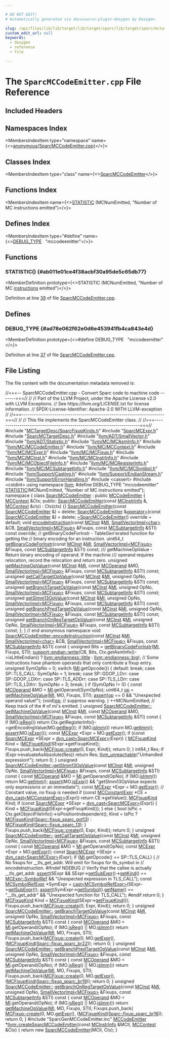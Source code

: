 ```yaml
---

# DO NOT EDIT!
# Automatically generated via docusaurus-plugin-doxygen by Doxygen.

slug: /api/files/lib/lib/target/lib/target/sparc/lib/target/sparc/mctargetdesc/sparcmccodeemitter-cpp
custom_edit_url: null
keywords:
  - doxygen
  - reference
  - file

---
```





# The `SparcMCCodeEmitter.cpp` File Reference

<DoxygenPage pluginConfig={pluginConfig}>



## Included Headers

<IncludesList>
<IncludesListItem
  filePath="MCTargetDesc/SparcFixupKinds.h"
  permalink="/docs/api/files/lib/lib/target/lib/target/sparc/lib/target/sparc/mctargetdesc/sparcfixupkinds-h"
  isLocal="true" />
<IncludesListItem
  filePath="SparcMCExpr.h"
  permalink="/docs/api/files/lib/lib/target/lib/target/sparc/lib/target/sparc/mctargetdesc/sparcmcexpr-h"
  isLocal="true" />
<IncludesListItem
  filePath="SparcMCTargetDesc.h"
  permalink="/docs/api/files/lib/lib/target/lib/target/sparc/lib/target/sparc/mctargetdesc/sparcmctargetdesc-h"
  isLocal="true" />
<IncludesListItem
  filePath="llvm/ADT/SmallVector.h"
  permalink="/docs/api/files/include/include/llvm/include/llvm/adt/smallvector-h"
  isLocal="true" />
<IncludesListItem
  filePath="llvm/ADT/Statistic.h"
  permalink="/docs/api/files/include/include/llvm/include/llvm/adt/statistic-h"
  isLocal="true" />
<IncludesListItem
  filePath="llvm/MC/MCAsmInfo.h"
  permalink="/docs/api/files/include/include/llvm/include/llvm/mc/mcasminfo-h"
  isLocal="true" />
<IncludesListItem
  filePath="llvm/MC/MCCodeEmitter.h"
  permalink="/docs/api/files/include/include/llvm/include/llvm/mc/mccodeemitter-h"
  isLocal="true" />
<IncludesListItem
  filePath="llvm/MC/MCContext.h"
  permalink="/docs/api/files/include/include/llvm/include/llvm/mc/mccontext-h"
  isLocal="true" />
<IncludesListItem
  filePath="llvm/MC/MCExpr.h"
  permalink="/docs/api/files/include/include/llvm/include/llvm/mc/mcexpr-h"
  isLocal="true" />
<IncludesListItem
  filePath="llvm/MC/MCFixup.h"
  permalink="/docs/api/files/include/include/llvm/include/llvm/mc/mcfixup-h"
  isLocal="true" />
<IncludesListItem
  filePath="llvm/MC/MCInst.h"
  permalink="/docs/api/files/include/include/llvm/include/llvm/mc/mcinst-h"
  isLocal="true" />
<IncludesListItem
  filePath="llvm/MC/MCInstrInfo.h"
  permalink="/docs/api/files/include/include/llvm/include/llvm/mc/mcinstrinfo-h"
  isLocal="true" />
<IncludesListItem
  filePath="llvm/MC/MCObjectFileInfo.h"
  permalink="/docs/api/files/include/include/llvm/include/llvm/mc/mcobjectfileinfo-h"
  isLocal="true" />
<IncludesListItem
  filePath="llvm/MC/MCRegisterInfo.h"
  permalink="/docs/api/files/include/include/llvm/include/llvm/mc/mcregisterinfo-h"
  isLocal="true" />
<IncludesListItem
  filePath="llvm/MC/MCSubtargetInfo.h"
  permalink="/docs/api/files/include/include/llvm/include/llvm/mc/mcsubtargetinfo-h"
  isLocal="true" />
<IncludesListItem
  filePath="llvm/MC/MCSymbol.h"
  permalink="/docs/api/files/include/include/llvm/include/llvm/mc/mcsymbol-h"
  isLocal="true" />
<IncludesListItem
  filePath="llvm/Support/Casting.h"
  permalink="/docs/api/files/include/include/llvm/include/llvm/support/casting-h"
  isLocal="true" />
<IncludesListItem
  filePath="llvm/Support/EndianStream.h"
  permalink="/docs/api/files/include/include/llvm/include/llvm/support/endianstream-h"
  isLocal="true" />
<IncludesListItem
  filePath="llvm/Support/ErrorHandling.h"
  permalink="/docs/api/files/include/include/llvm/include/llvm/support/errorhandling-h"
  isLocal="true" />
<IncludesListItem
  filePath="cassert"
  permalink=""
  isLocal="false" />
<IncludesListItem
  filePath="cstdint"
  permalink=""
  isLocal="false" />
<IncludesListItem
  filePath="SparcGenMCCodeEmitter.inc"
  permalink=""
  isLocal="true" />
</IncludesList>

## Namespaces Index

<MembersIndex>

<MembersIndexItem
  type="namespace"
  name={<><a href="/docs/api/namespaces/anonymous-sparcmccodeemitter-cpp-">anonymous&#123;SparcMCCodeEmitter.cpp&#125;</a></>}>
</MembersIndexItem>

</MembersIndex>

## Classes Index

<MembersIndex>

<MembersIndexItem
  type="class"
  name={<><a href="/docs/api/classes/anonymous-namespace-sparcmccodeemitter-cpp-/sparcmccodeemitter">SparcMCCodeEmitter</a></>}>
</MembersIndexItem>

</MembersIndex>

## Functions Index

<MembersIndex>

<MembersIndexItem
  name={<><a href="#ab011e01ce4f38acbf30a95de5c65db77">STATISTIC</a> (MCNumEmitted, &quot;Number of MC instructions emitted&quot;)</>}>
</MembersIndexItem>

</MembersIndex>

## Defines Index

<MembersIndex>

<MembersIndexItem
  type="#define"
  name={<><a href="#ad78e062f62e0d6e453941fb4ca843e4d">DEBUG&#95;TYPE</a>&nbsp;&nbsp;&nbsp;&quot;mccodeemitter&quot;</>}>
</MembersIndexItem>

</MembersIndex>


<SectionDefinition>

## Functions

### STATISTIC() {#ab011e01ce4f38acbf30a95de5c65db77}

<MemberDefinition
  prototype={<>STATISTIC (MCNumEmitted, &quot;Number of MC <a href="/docs/api/files/lib/lib/codegen/atomicexpandpass-cpp/#a1bcc06b1cb86bd0ea08f33323190bdaa">instructions</a> emitted&quot;)</>}>

Definition at line <a href="#l00039">39</a> of file <a href="/docs/api/files/lib/lib/target/lib/target/sparc/lib/target/sparc/mctargetdesc/sparcmccodeemitter-cpp">SparcMCCodeEmitter.cpp</a>.
</MemberDefinition>

</SectionDefinition>

<SectionDefinition>

## Defines

### DEBUG&#95;TYPE {#ad78e062f62e0d6e453941fb4ca843e4d}

<MemberDefinition
  prototype={<>#define DEBUG&#95;TYPE&nbsp;&nbsp;&nbsp;&quot;mccodeemitter&quot;</>}>

Definition at line <a href="#l00037">37</a> of file <a href="/docs/api/files/lib/lib/target/lib/target/sparc/lib/target/sparc/mctargetdesc/sparcmccodeemitter-cpp">SparcMCCodeEmitter.cpp</a>.
</MemberDefinition>

</SectionDefinition>

## File Listing

The file content with the documentation metadata removed is:

<ProgramListing>

<Link id="l00001" /><CodeLine lineNumber="1"><Highlight kind="comment">//===-- SparcMCCodeEmitter.cpp - Convert Sparc code to machine code -------===//</Highlight><Highlight kind="normal"></Highlight></CodeLine>
<Link id="l00002" /><CodeLine lineNumber="2"><Highlight kind="normal"></Highlight><Highlight kind="comment">//</Highlight><Highlight kind="normal"></Highlight></CodeLine>
<Link id="l00003" /><CodeLine lineNumber="3"><Highlight kind="normal"></Highlight><Highlight kind="comment">// Part of the LLVM Project, under the Apache License v2.0 with LLVM Exceptions.</Highlight><Highlight kind="normal"></Highlight></CodeLine>
<Link id="l00004" /><CodeLine lineNumber="4"><Highlight kind="normal"></Highlight><Highlight kind="comment">// See https://llvm.org/LICENSE.txt for license information.</Highlight><Highlight kind="normal"></Highlight></CodeLine>
<Link id="l00005" /><CodeLine lineNumber="5"><Highlight kind="normal"></Highlight><Highlight kind="comment">// SPDX-License-Identifier: Apache-2.0 WITH LLVM-exception</Highlight><Highlight kind="normal"></Highlight></CodeLine>
<Link id="l00006" /><CodeLine lineNumber="6"><Highlight kind="normal"></Highlight><Highlight kind="comment">//</Highlight><Highlight kind="normal"></Highlight></CodeLine>
<Link id="l00007" /><CodeLine lineNumber="7"><Highlight kind="normal"></Highlight><Highlight kind="comment">//===----------------------------------------------------------------------===//</Highlight><Highlight kind="normal"></Highlight></CodeLine>
<Link id="l00008" /><CodeLine lineNumber="8"><Highlight kind="normal"></Highlight><Highlight kind="comment">//</Highlight><Highlight kind="normal"></Highlight></CodeLine>
<Link id="l00009" /><CodeLine lineNumber="9"><Highlight kind="normal"></Highlight><Highlight kind="comment">// This file implements the SparcMCCodeEmitter class.</Highlight><Highlight kind="normal"></Highlight></CodeLine>
<Link id="l00010" /><CodeLine lineNumber="10"><Highlight kind="normal"></Highlight><Highlight kind="comment">//</Highlight><Highlight kind="normal"></Highlight></CodeLine>
<Link id="l00011" /><CodeLine lineNumber="11"><Highlight kind="normal"></Highlight><Highlight kind="comment">//===----------------------------------------------------------------------===//</Highlight><Highlight kind="normal"></Highlight></CodeLine>
<Link id="l00012" /><CodeLine lineNumber="12"><Highlight kind="normal"></Highlight></CodeLine>
<Link id="l00013" /><CodeLine lineNumber="13"><Highlight kind="normal"></Highlight><Highlight kind="preprocessor">#include &quot;<a href="/docs/api/files/lib/lib/target/lib/target/sparc/lib/target/sparc/mctargetdesc/sparcfixupkinds-h">MCTargetDesc/SparcFixupKinds.h</a>&quot;</Highlight><Highlight kind="normal"></Highlight></CodeLine>
<Link id="l00014" /><CodeLine lineNumber="14"><Highlight kind="normal"></Highlight><Highlight kind="preprocessor">#include &quot;<a href="/docs/api/files/lib/lib/target/lib/target/sparc/lib/target/sparc/mctargetdesc/sparcmcexpr-h">SparcMCExpr.h</a>&quot;</Highlight><Highlight kind="normal"></Highlight></CodeLine>
<Link id="l00015" /><CodeLine lineNumber="15"><Highlight kind="normal"></Highlight><Highlight kind="preprocessor">#include &quot;<a href="/docs/api/files/lib/lib/target/lib/target/sparc/lib/target/sparc/mctargetdesc/sparcmctargetdesc-h">SparcMCTargetDesc.h</a>&quot;</Highlight><Highlight kind="normal"></Highlight></CodeLine>
<Link id="l00016" /><CodeLine lineNumber="16"><Highlight kind="normal"></Highlight><Highlight kind="preprocessor">#include &quot;<a href="/docs/api/files/include/include/llvm/include/llvm/adt/smallvector-h">llvm/ADT/SmallVector.h</a>&quot;</Highlight><Highlight kind="normal"></Highlight></CodeLine>
<Link id="l00017" /><CodeLine lineNumber="17"><Highlight kind="normal"></Highlight><Highlight kind="preprocessor">#include &quot;<a href="/docs/api/files/include/include/llvm/include/llvm/adt/statistic-h">llvm/ADT/Statistic.h</a>&quot;</Highlight><Highlight kind="normal"></Highlight></CodeLine>
<Link id="l00018" /><CodeLine lineNumber="18"><Highlight kind="normal"></Highlight><Highlight kind="preprocessor">#include &quot;<a href="/docs/api/files/include/include/llvm/include/llvm/mc/mcasminfo-h">llvm/MC/MCAsmInfo.h</a>&quot;</Highlight><Highlight kind="normal"></Highlight></CodeLine>
<Link id="l00019" /><CodeLine lineNumber="19"><Highlight kind="normal"></Highlight><Highlight kind="preprocessor">#include &quot;<a href="/docs/api/files/include/include/llvm/include/llvm/mc/mccodeemitter-h">llvm/MC/MCCodeEmitter.h</a>&quot;</Highlight><Highlight kind="normal"></Highlight></CodeLine>
<Link id="l00020" /><CodeLine lineNumber="20"><Highlight kind="normal"></Highlight><Highlight kind="preprocessor">#include &quot;<a href="/docs/api/files/include/include/llvm/include/llvm/mc/mccontext-h">llvm/MC/MCContext.h</a>&quot;</Highlight><Highlight kind="normal"></Highlight></CodeLine>
<Link id="l00021" /><CodeLine lineNumber="21"><Highlight kind="normal"></Highlight><Highlight kind="preprocessor">#include &quot;<a href="/docs/api/files/include/include/llvm/include/llvm/mc/mcexpr-h">llvm/MC/MCExpr.h</a>&quot;</Highlight><Highlight kind="normal"></Highlight></CodeLine>
<Link id="l00022" /><CodeLine lineNumber="22"><Highlight kind="normal"></Highlight><Highlight kind="preprocessor">#include &quot;<a href="/docs/api/files/include/include/llvm/include/llvm/mc/mcfixup-h">llvm/MC/MCFixup.h</a>&quot;</Highlight><Highlight kind="normal"></Highlight></CodeLine>
<Link id="l00023" /><CodeLine lineNumber="23"><Highlight kind="normal"></Highlight><Highlight kind="preprocessor">#include &quot;<a href="/docs/api/files/include/include/llvm/include/llvm/mc/mcinst-h">llvm/MC/MCInst.h</a>&quot;</Highlight><Highlight kind="normal"></Highlight></CodeLine>
<Link id="l00024" /><CodeLine lineNumber="24"><Highlight kind="normal"></Highlight><Highlight kind="preprocessor">#include &quot;<a href="/docs/api/files/include/include/llvm/include/llvm/mc/mcinstrinfo-h">llvm/MC/MCInstrInfo.h</a>&quot;</Highlight><Highlight kind="normal"></Highlight></CodeLine>
<Link id="l00025" /><CodeLine lineNumber="25"><Highlight kind="normal"></Highlight><Highlight kind="preprocessor">#include &quot;<a href="/docs/api/files/include/include/llvm/include/llvm/mc/mcobjectfileinfo-h">llvm/MC/MCObjectFileInfo.h</a>&quot;</Highlight><Highlight kind="normal"></Highlight></CodeLine>
<Link id="l00026" /><CodeLine lineNumber="26"><Highlight kind="normal"></Highlight><Highlight kind="preprocessor">#include &quot;<a href="/docs/api/files/include/include/llvm/include/llvm/mc/mcregisterinfo-h">llvm/MC/MCRegisterInfo.h</a>&quot;</Highlight><Highlight kind="normal"></Highlight></CodeLine>
<Link id="l00027" /><CodeLine lineNumber="27"><Highlight kind="normal"></Highlight><Highlight kind="preprocessor">#include &quot;<a href="/docs/api/files/include/include/llvm/include/llvm/mc/mcsubtargetinfo-h">llvm/MC/MCSubtargetInfo.h</a>&quot;</Highlight><Highlight kind="normal"></Highlight></CodeLine>
<Link id="l00028" /><CodeLine lineNumber="28"><Highlight kind="normal"></Highlight><Highlight kind="preprocessor">#include &quot;<a href="/docs/api/files/include/include/llvm/include/llvm/mc/mcsymbol-h">llvm/MC/MCSymbol.h</a>&quot;</Highlight><Highlight kind="normal"></Highlight></CodeLine>
<Link id="l00029" /><CodeLine lineNumber="29"><Highlight kind="normal"></Highlight><Highlight kind="preprocessor">#include &quot;<a href="/docs/api/files/include/include/llvm/include/llvm/support/casting-h">llvm/Support/Casting.h</a>&quot;</Highlight><Highlight kind="normal"></Highlight></CodeLine>
<Link id="l00030" /><CodeLine lineNumber="30"><Highlight kind="normal"></Highlight><Highlight kind="preprocessor">#include &quot;<a href="/docs/api/files/include/include/llvm/include/llvm/support/endianstream-h">llvm/Support/EndianStream.h</a>&quot;</Highlight><Highlight kind="normal"></Highlight></CodeLine>
<Link id="l00031" /><CodeLine lineNumber="31"><Highlight kind="normal"></Highlight><Highlight kind="preprocessor">#include &quot;<a href="/docs/api/files/include/include/llvm/include/llvm/support/errorhandling-h">llvm/Support/ErrorHandling.h</a>&quot;</Highlight><Highlight kind="normal"></Highlight></CodeLine>
<Link id="l00032" /><CodeLine lineNumber="32"><Highlight kind="normal"></Highlight><Highlight kind="preprocessor">#include &lt;cassert&gt;</Highlight><Highlight kind="normal"></Highlight></CodeLine>
<Link id="l00033" /><CodeLine lineNumber="33"><Highlight kind="normal"></Highlight><Highlight kind="preprocessor">#include &lt;cstdint&gt;</Highlight><Highlight kind="normal"></Highlight></CodeLine>
<Link id="l00034" /><CodeLine lineNumber="34"><Highlight kind="normal"></Highlight></CodeLine>
<Link id="l00035" /><CodeLine lineNumber="35"><Highlight kind="normal"></Highlight><Highlight kind="keyword">using namespace </Highlight><Highlight kind="normal"><a href="/docs/api/namespaces/llvm">llvm</a>;</Highlight></CodeLine>
<Link id="l00036" /><CodeLine lineNumber="36"><Highlight kind="normal"></Highlight></CodeLine>
<Link id="l00037" /><CodeLine lineNumber="37" lineLink="#ad78e062f62e0d6e453941fb4ca843e4d"><Highlight kind="normal"></Highlight><Highlight kind="preprocessor">#define DEBUG&#95;TYPE &quot;mccodeemitter&quot;</Highlight><Highlight kind="normal"></Highlight></CodeLine>
<Link id="l00038" /><CodeLine lineNumber="38"><Highlight kind="normal"></Highlight></CodeLine>
<Link id="l00039" /><CodeLine lineNumber="39" lineLink="#ab011e01ce4f38acbf30a95de5c65db77"><Highlight kind="normal"><a href="/docs/api/files/include/include/llvm/include/llvm/adt/statistic-h/#ad6117415b93e5675d5a6c8e1855b3b2f">STATISTIC</a>(MCNumEmitted, </Highlight><Highlight kind="stringliteral">&quot;Number of MC instructions emitted&quot;</Highlight><Highlight kind="normal">);</Highlight></CodeLine>
<Link id="l00040" /><CodeLine lineNumber="40"><Highlight kind="normal"></Highlight></CodeLine>
<Link id="l00041" /><CodeLine lineNumber="41" lineLink="/docs/api/namespaces/anonymous-sparcmccodeemitter-cpp-"><Highlight kind="normal"></Highlight><Highlight kind="keyword">namespace </Highlight><Highlight kind="normal">&#123;</Highlight></CodeLine>
<Link id="l00042" /><CodeLine lineNumber="42"><Highlight kind="normal"></Highlight></CodeLine>
<Link id="l00043" /><CodeLine lineNumber="43" lineLink="/docs/api/classes/anonymous-namespace-sparcmccodeemitter-cpp-/sparcmccodeemitter"><Highlight kind="normal"></Highlight><Highlight kind="keyword">class </Highlight><Highlight kind="normal"><a href="/docs/api/classes/anonymous-namespace-sparcmccodeemitter-cpp-/sparcmccodeemitter/#a65ca2ada11173f1c9823ab02c71d569b">SparcMCCodeEmitter</a> : </Highlight><Highlight kind="keyword">public</Highlight><Highlight kind="normal"> <a href="/docs/api/classes/llvm/mccodeemitter/#a30a6103435c200ed0b3923ecf30249d1">MCCodeEmitter</a> &#123;</Highlight></CodeLine>
<Link id="l00044" /><CodeLine lineNumber="44"><Highlight kind="normal">  <a href="/docs/api/classes/llvm/mccontext">MCContext</a> &amp;Ctx;</Highlight></CodeLine>
<Link id="l00045" /><CodeLine lineNumber="45"><Highlight kind="normal"></Highlight></CodeLine>
<Link id="l00046" /><CodeLine lineNumber="46"><Highlight kind="normal"></Highlight><Highlight kind="keyword">public</Highlight><Highlight kind="normal">:</Highlight></CodeLine>
<Link id="l00047" /><CodeLine lineNumber="47" lineLink="/docs/api/classes/anonymous-namespace-sparcmccodeemitter-cpp-/sparcmccodeemitter/#a65ca2ada11173f1c9823ab02c71d569b"><Highlight kind="normal">  <a href="/docs/api/classes/anonymous-namespace-sparcmccodeemitter-cpp-/sparcmccodeemitter/#a65ca2ada11173f1c9823ab02c71d569b">SparcMCCodeEmitter</a>(</Highlight><Highlight kind="keyword">const</Highlight><Highlight kind="normal"> <a href="/docs/api/classes/llvm/mcinstrinfo">MCInstrInfo</a> &amp;, <a href="/docs/api/classes/llvm/mccontext">MCContext</a> &amp;ctx)</Highlight></CodeLine>
<Link id="l00048" /><CodeLine lineNumber="48"><Highlight kind="normal">      : Ctx(ctx) &#123;&#125;</Highlight></CodeLine>
<Link id="l00049" /><CodeLine lineNumber="49" lineLink="/docs/api/classes/anonymous-namespace-sparcmccodeemitter-cpp-/sparcmccodeemitter/#a75b2c9a54bd0b691428e2d4bf0b589b9"><Highlight kind="normal">  <a href="/docs/api/classes/anonymous-namespace-sparcmccodeemitter-cpp-/sparcmccodeemitter/#a75b2c9a54bd0b691428e2d4bf0b589b9">SparcMCCodeEmitter</a>(</Highlight><Highlight kind="keyword">const</Highlight><Highlight kind="normal"> <a href="/docs/api/classes/anonymous-namespace-sparcmccodeemitter-cpp-/sparcmccodeemitter/#a65ca2ada11173f1c9823ab02c71d569b">SparcMCCodeEmitter</a> &amp;) = </Highlight><Highlight kind="keyword">delete</Highlight><Highlight kind="normal">;</Highlight></CodeLine>
<Link id="l00050" /><CodeLine lineNumber="50" lineLink="/docs/api/classes/anonymous-namespace-sparcmccodeemitter-cpp-/sparcmccodeemitter/#a61c5a98bf0da30630bdd39a5251a6a7b"><Highlight kind="normal">  <a href="/docs/api/classes/anonymous-namespace-sparcmccodeemitter-cpp-/sparcmccodeemitter/#a65ca2ada11173f1c9823ab02c71d569b">SparcMCCodeEmitter</a> &amp;<a href="/docs/api/classes/anonymous-namespace-sparcmccodeemitter-cpp-/sparcmccodeemitter/#a61c5a98bf0da30630bdd39a5251a6a7b">operator=</a>(</Highlight><Highlight kind="keyword">const</Highlight><Highlight kind="normal"> <a href="/docs/api/classes/anonymous-namespace-sparcmccodeemitter-cpp-/sparcmccodeemitter/#a65ca2ada11173f1c9823ab02c71d569b">SparcMCCodeEmitter</a> &amp;) = </Highlight><Highlight kind="keyword">delete</Highlight><Highlight kind="normal">;</Highlight></CodeLine>
<Link id="l00051" /><CodeLine lineNumber="51" lineLink="/docs/api/classes/anonymous-namespace-sparcmccodeemitter-cpp-/sparcmccodeemitter/#acb09294934e40ce4e5a92f181726fa06"><Highlight kind="normal">  <a href="/docs/api/classes/anonymous-namespace-sparcmccodeemitter-cpp-/sparcmccodeemitter/#acb09294934e40ce4e5a92f181726fa06">~SparcMCCodeEmitter</a>() </Highlight><Highlight kind="keyword">override</Highlight><Highlight kind="normal"> = </Highlight><Highlight kind="keywordflow">default</Highlight><Highlight kind="normal">;</Highlight></CodeLine>
<Link id="l00052" /><CodeLine lineNumber="52"><Highlight kind="normal"></Highlight></CodeLine>
<Link id="l00053" /><CodeLine lineNumber="53"><Highlight kind="normal">  </Highlight><Highlight kind="keywordtype">void</Highlight><Highlight kind="normal"> <a href="/docs/api/classes/anonymous-namespace-sparcmccodeemitter-cpp-/sparcmccodeemitter/#a9887c70467f820ed639080a7edcdabaa">encodeInstruction</a>(</Highlight><Highlight kind="keyword">const</Highlight><Highlight kind="normal"> <a href="/docs/api/classes/llvm/mcinst">MCInst</a> &amp;<a href="/docs/api/files/lib/lib/codegen/lib/codegen/globalisel/irtranslator-cpp/#abe44dfdea65b4f7e11e0a608ab708b76">MI</a>, <a href="/docs/api/classes/llvm/smallvectorimpl">SmallVectorImpl&lt;char&gt;</a> &amp;CB,</Highlight></CodeLine>
<Link id="l00054" /><CodeLine lineNumber="54"><Highlight kind="normal">                         <a href="/docs/api/classes/llvm/smallvectorimpl">SmallVectorImpl&lt;MCFixup&gt;</a> &amp;Fixups,</Highlight></CodeLine>
<Link id="l00055" /><CodeLine lineNumber="55"><Highlight kind="normal">                         </Highlight><Highlight kind="keyword">const</Highlight><Highlight kind="normal"> <a href="/docs/api/classes/llvm/mcsubtargetinfo">MCSubtargetInfo</a> &amp;STI) </Highlight><Highlight kind="keyword">const override</Highlight><Highlight kind="normal">;</Highlight></CodeLine>
<Link id="l00056" /><CodeLine lineNumber="56"><Highlight kind="normal"></Highlight></CodeLine>
<Link id="l00057" /><CodeLine lineNumber="57"><Highlight kind="normal">  </Highlight><Highlight kind="comment">// getBinaryCodeForInstr - TableGen&#39;erated function for getting the</Highlight><Highlight kind="normal"></Highlight></CodeLine>
<Link id="l00058" /><CodeLine lineNumber="58"><Highlight kind="normal">  </Highlight><Highlight kind="comment">// binary encoding for an instruction.</Highlight><Highlight kind="normal"></Highlight></CodeLine>
<Link id="l00059" /><CodeLine lineNumber="59" lineLink="/docs/api/classes/anonymous-namespace-sparcmccodeemitter-cpp-/sparcmccodeemitter/#adf9ccf3d0ccf9d248a06835cb8b6043e"><Highlight kind="normal">  uint64&#95;t <a href="/docs/api/classes/anonymous-namespace-sparcmccodeemitter-cpp-/sparcmccodeemitter/#adf9ccf3d0ccf9d248a06835cb8b6043e">getBinaryCodeForInstr</a>(</Highlight><Highlight kind="keyword">const</Highlight><Highlight kind="normal"> <a href="/docs/api/classes/llvm/mcinst">MCInst</a> &amp;<a href="/docs/api/files/lib/lib/codegen/lib/codegen/globalisel/irtranslator-cpp/#abe44dfdea65b4f7e11e0a608ab708b76">MI</a>,</Highlight></CodeLine>
<Link id="l00060" /><CodeLine lineNumber="60"><Highlight kind="normal">                                 <a href="/docs/api/classes/llvm/smallvectorimpl">SmallVectorImpl&lt;MCFixup&gt;</a> &amp;Fixups,</Highlight></CodeLine>
<Link id="l00061" /><CodeLine lineNumber="61"><Highlight kind="normal">                                 </Highlight><Highlight kind="keyword">const</Highlight><Highlight kind="normal"> <a href="/docs/api/classes/llvm/mcsubtargetinfo">MCSubtargetInfo</a> &amp;STI) </Highlight><Highlight kind="keyword">const</Highlight><Highlight kind="normal">;</Highlight></CodeLine>
<Link id="l00062" /><CodeLine lineNumber="62"><Highlight kind="normal"></Highlight><Highlight kind="comment"></Highlight></CodeLine>
<Link id="l00063" /><CodeLine lineNumber="63"><Highlight kind="comment">  /// getMachineOpValue - Return binary encoding of operand. If the machine</Highlight></CodeLine>
<Link id="l00064" /><CodeLine lineNumber="64"><Highlight kind="comment">  /// operand requires relocation, record the relocation and return zero.</Highlight><Highlight kind="normal"></Highlight></CodeLine>
<Link id="l00065" /><CodeLine lineNumber="65"><Highlight kind="normal">  </Highlight><Highlight kind="keywordtype">unsigned</Highlight><Highlight kind="normal"> <a href="/docs/api/classes/anonymous-namespace-sparcmccodeemitter-cpp-/sparcmccodeemitter/#aa978700d5b14950870512c1cf663ea29">getMachineOpValue</a>(</Highlight><Highlight kind="keyword">const</Highlight><Highlight kind="normal"> <a href="/docs/api/classes/llvm/mcinst">MCInst</a> &amp;<a href="/docs/api/files/lib/lib/codegen/lib/codegen/globalisel/irtranslator-cpp/#abe44dfdea65b4f7e11e0a608ab708b76">MI</a>, </Highlight><Highlight kind="keyword">const</Highlight><Highlight kind="normal"> <a href="/docs/api/classes/llvm/mcoperand">MCOperand</a> &amp;MO,</Highlight></CodeLine>
<Link id="l00066" /><CodeLine lineNumber="66"><Highlight kind="normal">                             <a href="/docs/api/classes/llvm/smallvectorimpl">SmallVectorImpl&lt;MCFixup&gt;</a> &amp;Fixups,</Highlight></CodeLine>
<Link id="l00067" /><CodeLine lineNumber="67"><Highlight kind="normal">                             </Highlight><Highlight kind="keyword">const</Highlight><Highlight kind="normal"> <a href="/docs/api/classes/llvm/mcsubtargetinfo">MCSubtargetInfo</a> &amp;STI) </Highlight><Highlight kind="keyword">const</Highlight><Highlight kind="normal">;</Highlight></CodeLine>
<Link id="l00068" /><CodeLine lineNumber="68"><Highlight kind="normal">  </Highlight><Highlight kind="keywordtype">unsigned</Highlight><Highlight kind="normal"> <a href="/docs/api/classes/anonymous-namespace-sparcmccodeemitter-cpp-/sparcmccodeemitter/#a1d086ef68afbc813e0403f73866b1cdb">getCallTargetOpValue</a>(</Highlight><Highlight kind="keyword">const</Highlight><Highlight kind="normal"> <a href="/docs/api/classes/llvm/mcinst">MCInst</a> &amp;<a href="/docs/api/files/lib/lib/codegen/lib/codegen/globalisel/irtranslator-cpp/#abe44dfdea65b4f7e11e0a608ab708b76">MI</a>, </Highlight><Highlight kind="keywordtype">unsigned</Highlight><Highlight kind="normal"> OpNo,</Highlight></CodeLine>
<Link id="l00069" /><CodeLine lineNumber="69"><Highlight kind="normal">                             <a href="/docs/api/classes/llvm/smallvectorimpl">SmallVectorImpl&lt;MCFixup&gt;</a> &amp;Fixups,</Highlight></CodeLine>
<Link id="l00070" /><CodeLine lineNumber="70"><Highlight kind="normal">                             </Highlight><Highlight kind="keyword">const</Highlight><Highlight kind="normal"> <a href="/docs/api/classes/llvm/mcsubtargetinfo">MCSubtargetInfo</a> &amp;STI) </Highlight><Highlight kind="keyword">const</Highlight><Highlight kind="normal">;</Highlight></CodeLine>
<Link id="l00071" /><CodeLine lineNumber="71"><Highlight kind="normal">  </Highlight><Highlight kind="keywordtype">unsigned</Highlight><Highlight kind="normal"> <a href="/docs/api/files/lib/lib/target/lib/target/arm/lib/target/arm/mctargetdesc/armmccodeemitter-cpp/#ac71adedf5a7e045a327f230a16a3984d">getBranchTargetOpValue</a>(</Highlight><Highlight kind="keyword">const</Highlight><Highlight kind="normal"> <a href="/docs/api/classes/llvm/mcinst">MCInst</a> &amp;<a href="/docs/api/files/lib/lib/codegen/lib/codegen/globalisel/irtranslator-cpp/#abe44dfdea65b4f7e11e0a608ab708b76">MI</a>, </Highlight><Highlight kind="keywordtype">unsigned</Highlight><Highlight kind="normal"> OpNo,</Highlight></CodeLine>
<Link id="l00072" /><CodeLine lineNumber="72"><Highlight kind="normal">                             <a href="/docs/api/classes/llvm/smallvectorimpl">SmallVectorImpl&lt;MCFixup&gt;</a> &amp;Fixups,</Highlight></CodeLine>
<Link id="l00073" /><CodeLine lineNumber="73"><Highlight kind="normal">                             </Highlight><Highlight kind="keyword">const</Highlight><Highlight kind="normal"> <a href="/docs/api/classes/llvm/mcsubtargetinfo">MCSubtargetInfo</a> &amp;STI) </Highlight><Highlight kind="keyword">const</Highlight><Highlight kind="normal">;</Highlight></CodeLine>
<Link id="l00074" /><CodeLine lineNumber="74"><Highlight kind="normal">  </Highlight><Highlight kind="keywordtype">unsigned</Highlight><Highlight kind="normal"> <a href="/docs/api/classes/anonymous-namespace-sparcmccodeemitter-cpp-/sparcmccodeemitter/#a0070c42d3968ffb347c090fa0cd5d0ea">getSImm13OpValue</a>(</Highlight><Highlight kind="keyword">const</Highlight><Highlight kind="normal"> <a href="/docs/api/classes/llvm/mcinst">MCInst</a> &amp;<a href="/docs/api/files/lib/lib/codegen/lib/codegen/globalisel/irtranslator-cpp/#abe44dfdea65b4f7e11e0a608ab708b76">MI</a>, </Highlight><Highlight kind="keywordtype">unsigned</Highlight><Highlight kind="normal"> OpNo,</Highlight></CodeLine>
<Link id="l00075" /><CodeLine lineNumber="75"><Highlight kind="normal">                            <a href="/docs/api/classes/llvm/smallvectorimpl">SmallVectorImpl&lt;MCFixup&gt;</a> &amp;Fixups,</Highlight></CodeLine>
<Link id="l00076" /><CodeLine lineNumber="76"><Highlight kind="normal">                            </Highlight><Highlight kind="keyword">const</Highlight><Highlight kind="normal"> <a href="/docs/api/classes/llvm/mcsubtargetinfo">MCSubtargetInfo</a> &amp;STI) </Highlight><Highlight kind="keyword">const</Highlight><Highlight kind="normal">;</Highlight></CodeLine>
<Link id="l00077" /><CodeLine lineNumber="77"><Highlight kind="normal">  </Highlight><Highlight kind="keywordtype">unsigned</Highlight><Highlight kind="normal"> <a href="/docs/api/classes/anonymous-namespace-sparcmccodeemitter-cpp-/sparcmccodeemitter/#a6ec698a5a0582d691b94118488dfc991">getBranchPredTargetOpValue</a>(</Highlight><Highlight kind="keyword">const</Highlight><Highlight kind="normal"> <a href="/docs/api/classes/llvm/mcinst">MCInst</a> &amp;<a href="/docs/api/files/lib/lib/codegen/lib/codegen/globalisel/irtranslator-cpp/#abe44dfdea65b4f7e11e0a608ab708b76">MI</a>, </Highlight><Highlight kind="keywordtype">unsigned</Highlight><Highlight kind="normal"> OpNo,</Highlight></CodeLine>
<Link id="l00078" /><CodeLine lineNumber="78"><Highlight kind="normal">                                      <a href="/docs/api/classes/llvm/smallvectorimpl">SmallVectorImpl&lt;MCFixup&gt;</a> &amp;Fixups,</Highlight></CodeLine>
<Link id="l00079" /><CodeLine lineNumber="79"><Highlight kind="normal">                                      </Highlight><Highlight kind="keyword">const</Highlight><Highlight kind="normal"> <a href="/docs/api/classes/llvm/mcsubtargetinfo">MCSubtargetInfo</a> &amp;STI) </Highlight><Highlight kind="keyword">const</Highlight><Highlight kind="normal">;</Highlight></CodeLine>
<Link id="l00080" /><CodeLine lineNumber="80"><Highlight kind="normal">  </Highlight><Highlight kind="keywordtype">unsigned</Highlight><Highlight kind="normal"> <a href="/docs/api/classes/anonymous-namespace-sparcmccodeemitter-cpp-/sparcmccodeemitter/#a7892e0c38b91e8b5abc65fed9615ce36">getBranchOnRegTargetOpValue</a>(</Highlight><Highlight kind="keyword">const</Highlight><Highlight kind="normal"> <a href="/docs/api/classes/llvm/mcinst">MCInst</a> &amp;<a href="/docs/api/files/lib/lib/codegen/lib/codegen/globalisel/irtranslator-cpp/#abe44dfdea65b4f7e11e0a608ab708b76">MI</a>, </Highlight><Highlight kind="keywordtype">unsigned</Highlight><Highlight kind="normal"> OpNo,</Highlight></CodeLine>
<Link id="l00081" /><CodeLine lineNumber="81"><Highlight kind="normal">                                       <a href="/docs/api/classes/llvm/smallvectorimpl">SmallVectorImpl&lt;MCFixup&gt;</a> &amp;Fixups,</Highlight></CodeLine>
<Link id="l00082" /><CodeLine lineNumber="82"><Highlight kind="normal">                                       </Highlight><Highlight kind="keyword">const</Highlight><Highlight kind="normal"> <a href="/docs/api/classes/llvm/mcsubtargetinfo">MCSubtargetInfo</a> &amp;STI) </Highlight><Highlight kind="keyword">const</Highlight><Highlight kind="normal">;</Highlight></CodeLine>
<Link id="l00083" /><CodeLine lineNumber="83"><Highlight kind="normal">&#125;;</Highlight></CodeLine>
<Link id="l00084" /><CodeLine lineNumber="84"><Highlight kind="normal"></Highlight></CodeLine>
<Link id="l00085" /><CodeLine lineNumber="85"><Highlight kind="normal">&#125; </Highlight><Highlight kind="comment">// end anonymous namespace</Highlight><Highlight kind="normal"></Highlight></CodeLine>
<Link id="l00086" /><CodeLine lineNumber="86"><Highlight kind="normal"></Highlight></CodeLine>
<Link id="l00087" /><CodeLine lineNumber="87" lineLink="/docs/api/classes/anonymous-namespace-sparcmccodeemitter-cpp-/sparcmccodeemitter/#a9887c70467f820ed639080a7edcdabaa"><Highlight kind="normal"></Highlight><Highlight kind="keywordtype">void</Highlight><Highlight kind="normal"> <a href="/docs/api/classes/anonymous-namespace-sparcmccodeemitter-cpp-/sparcmccodeemitter/#a9887c70467f820ed639080a7edcdabaa">SparcMCCodeEmitter::encodeInstruction</a>(</Highlight><Highlight kind="keyword">const</Highlight><Highlight kind="normal"> <a href="/docs/api/classes/llvm/mcinst">MCInst</a> &amp;<a href="/docs/api/files/lib/lib/codegen/lib/codegen/globalisel/irtranslator-cpp/#abe44dfdea65b4f7e11e0a608ab708b76">MI</a>,</Highlight></CodeLine>
<Link id="l00088" /><CodeLine lineNumber="88"><Highlight kind="normal">                                           <a href="/docs/api/classes/llvm/smallvectorimpl">SmallVectorImpl&lt;char&gt;</a> &amp;CB,</Highlight></CodeLine>
<Link id="l00089" /><CodeLine lineNumber="89"><Highlight kind="normal">                                           <a href="/docs/api/classes/llvm/smallvectorimpl">SmallVectorImpl&lt;MCFixup&gt;</a> &amp;Fixups,</Highlight></CodeLine>
<Link id="l00090" /><CodeLine lineNumber="90"><Highlight kind="normal">                                           </Highlight><Highlight kind="keyword">const</Highlight><Highlight kind="normal"> <a href="/docs/api/classes/llvm/mcsubtargetinfo">MCSubtargetInfo</a> &amp;STI)</Highlight><Highlight kind="keyword"> const </Highlight><Highlight kind="normal">&#123;</Highlight></CodeLine>
<Link id="l00091" /><CodeLine lineNumber="91"><Highlight kind="normal">  </Highlight><Highlight kind="keywordtype">unsigned</Highlight><Highlight kind="normal"> Bits = <a href="/docs/api/classes/anonymous-namespace-sparcmccodeemitter-cpp-/sparcmccodeemitter/#adf9ccf3d0ccf9d248a06835cb8b6043e">getBinaryCodeForInstr</a>(<a href="/docs/api/files/lib/lib/codegen/lib/codegen/globalisel/irtranslator-cpp/#abe44dfdea65b4f7e11e0a608ab708b76">MI</a>, Fixups, STI);</Highlight></CodeLine>
<Link id="l00092" /><CodeLine lineNumber="92"><Highlight kind="normal">  <a href="/docs/api/namespaces/llvm/support/endian/#add1f2d1d972957d22186f4ec92f985f6">support::endian::write</a>(CB, Bits,</Highlight></CodeLine>
<Link id="l00093" /><CodeLine lineNumber="93"><Highlight kind="normal">                         Ctx.getAsmInfo()-&gt;isLittleEndian()</Highlight></CodeLine>
<Link id="l00094" /><CodeLine lineNumber="94"><Highlight kind="normal">                             ? <a href="/docs/api/namespaces/llvm/#ae1e26e57357947b25e392fd18ab000dbaaae6635e044ac56046b2893a529b5114">llvm::endianness::little</a></Highlight></CodeLine>
<Link id="l00095" /><CodeLine lineNumber="95"><Highlight kind="normal">                             : <a href="/docs/api/namespaces/llvm/#ae1e26e57357947b25e392fd18ab000dbad861877da56b8b4ceb35c8cbfdf65bb4">llvm::endianness::big</a>);</Highlight></CodeLine>
<Link id="l00096" /><CodeLine lineNumber="96"><Highlight kind="normal"></Highlight></CodeLine>
<Link id="l00097" /><CodeLine lineNumber="97"><Highlight kind="normal">  </Highlight><Highlight kind="comment">// Some instructions have phantom operands that only contribute a fixup entry.</Highlight><Highlight kind="normal"></Highlight></CodeLine>
<Link id="l00098" /><CodeLine lineNumber="98"><Highlight kind="normal">  </Highlight><Highlight kind="keywordtype">unsigned</Highlight><Highlight kind="normal"> SymOpNo = 0;</Highlight></CodeLine>
<Link id="l00099" /><CodeLine lineNumber="99"><Highlight kind="normal">  </Highlight><Highlight kind="keywordflow">switch</Highlight><Highlight kind="normal"> (<a href="/docs/api/files/lib/lib/codegen/lib/codegen/globalisel/irtranslator-cpp/#abe44dfdea65b4f7e11e0a608ab708b76">MI</a>.getOpcode()) &#123;</Highlight></CodeLine>
<Link id="l00100" /><CodeLine lineNumber="100"><Highlight kind="normal">  </Highlight><Highlight kind="keywordflow">default</Highlight><Highlight kind="normal">: </Highlight><Highlight kind="keywordflow">break</Highlight><Highlight kind="normal">;</Highlight></CodeLine>
<Link id="l00101" /><CodeLine lineNumber="101"><Highlight kind="normal">  </Highlight><Highlight kind="keywordflow">case</Highlight><Highlight kind="normal"> SP::TLS&#95;CALL:   SymOpNo = 1; </Highlight><Highlight kind="keywordflow">break</Highlight><Highlight kind="normal">;</Highlight></CodeLine>
<Link id="l00102" /><CodeLine lineNumber="102"><Highlight kind="normal">  </Highlight><Highlight kind="keywordflow">case</Highlight><Highlight kind="normal"> SP::GDOP&#95;LDrr:</Highlight></CodeLine>
<Link id="l00103" /><CodeLine lineNumber="103"><Highlight kind="normal">  </Highlight><Highlight kind="keywordflow">case</Highlight><Highlight kind="normal"> SP::GDOP&#95;LDXrr:</Highlight></CodeLine>
<Link id="l00104" /><CodeLine lineNumber="104"><Highlight kind="normal">  </Highlight><Highlight kind="keywordflow">case</Highlight><Highlight kind="normal"> SP::TLS&#95;ADDrr:</Highlight></CodeLine>
<Link id="l00105" /><CodeLine lineNumber="105"><Highlight kind="normal">  </Highlight><Highlight kind="keywordflow">case</Highlight><Highlight kind="normal"> SP::TLS&#95;LDrr:</Highlight></CodeLine>
<Link id="l00106" /><CodeLine lineNumber="106"><Highlight kind="normal">  </Highlight><Highlight kind="keywordflow">case</Highlight><Highlight kind="normal"> SP::TLS&#95;LDXrr:  SymOpNo = 3; </Highlight><Highlight kind="keywordflow">break</Highlight><Highlight kind="normal">;</Highlight></CodeLine>
<Link id="l00107" /><CodeLine lineNumber="107"><Highlight kind="normal">  &#125;</Highlight></CodeLine>
<Link id="l00108" /><CodeLine lineNumber="108"><Highlight kind="normal">  </Highlight><Highlight kind="keywordflow">if</Highlight><Highlight kind="normal"> (SymOpNo != 0) &#123;</Highlight></CodeLine>
<Link id="l00109" /><CodeLine lineNumber="109"><Highlight kind="normal">    </Highlight><Highlight kind="keyword">const</Highlight><Highlight kind="normal"> <a href="/docs/api/classes/llvm/mcoperand">MCOperand</a> &amp;MO = <a href="/docs/api/files/lib/lib/codegen/lib/codegen/globalisel/irtranslator-cpp/#abe44dfdea65b4f7e11e0a608ab708b76">MI</a>.getOperand(SymOpNo);</Highlight></CodeLine>
<Link id="l00110" /><CodeLine lineNumber="110"><Highlight kind="normal">    uint64&#95;t <a href="/docs/api/files/lib/lib/target/lib/target/hexagon/hexagonbittracker-cpp/#a0ee73ba17c3a2cb54752905e99d77357">op</a> = <a href="/docs/api/classes/anonymous-namespace-sparcmccodeemitter-cpp-/sparcmccodeemitter/#aa978700d5b14950870512c1cf663ea29">getMachineOpValue</a>(<a href="/docs/api/files/lib/lib/codegen/lib/codegen/globalisel/irtranslator-cpp/#abe44dfdea65b4f7e11e0a608ab708b76">MI</a>, MO, Fixups, STI);</Highlight></CodeLine>
<Link id="l00111" /><CodeLine lineNumber="111"><Highlight kind="normal">    <a href="/docs/api/files/lib/lib/target/lib/target/amdgpu/silowercontrolflow-cpp/#a4868c5d81c5ccc98c47aeab6244346a0">assert</a>(<a href="/docs/api/files/lib/lib/target/lib/target/hexagon/hexagonbittracker-cpp/#a0ee73ba17c3a2cb54752905e99d77357">op</a> == 0 &amp;&amp; </Highlight><Highlight kind="stringliteral">&quot;Unexpected operand value!&quot;</Highlight><Highlight kind="normal">);</Highlight></CodeLine>
<Link id="l00112" /><CodeLine lineNumber="112"><Highlight kind="normal">    (void)<a href="/docs/api/files/lib/lib/target/lib/target/hexagon/hexagonbittracker-cpp/#a0ee73ba17c3a2cb54752905e99d77357">op</a>; </Highlight><Highlight kind="comment">// suppress warning.</Highlight><Highlight kind="normal"></Highlight></CodeLine>
<Link id="l00113" /><CodeLine lineNumber="113"><Highlight kind="normal">  &#125;</Highlight></CodeLine>
<Link id="l00114" /><CodeLine lineNumber="114"><Highlight kind="normal"></Highlight></CodeLine>
<Link id="l00115" /><CodeLine lineNumber="115"><Highlight kind="normal">  ++MCNumEmitted;  </Highlight><Highlight kind="comment">// Keep track of the # of mi&#39;s emitted.</Highlight><Highlight kind="normal"></Highlight></CodeLine>
<Link id="l00116" /><CodeLine lineNumber="116"><Highlight kind="normal">&#125;</Highlight></CodeLine>
<Link id="l00117" /><CodeLine lineNumber="117"><Highlight kind="normal"></Highlight></CodeLine>
<Link id="l00118" /><CodeLine lineNumber="118" lineLink="/docs/api/classes/anonymous-namespace-sparcmccodeemitter-cpp-/sparcmccodeemitter/#aa978700d5b14950870512c1cf663ea29"><Highlight kind="normal"></Highlight><Highlight kind="keywordtype">unsigned</Highlight><Highlight kind="normal"> <a href="/docs/api/classes/anonymous-namespace-sparcmccodeemitter-cpp-/sparcmccodeemitter/#aa978700d5b14950870512c1cf663ea29">SparcMCCodeEmitter::</a></Highlight></CodeLine>
<Link id="l00119" /><CodeLine lineNumber="119"><Highlight kind="normal"><a href="/docs/api/classes/anonymous-namespace-sparcmccodeemitter-cpp-/sparcmccodeemitter/#aa978700d5b14950870512c1cf663ea29">getMachineOpValue</a>(</Highlight><Highlight kind="keyword">const</Highlight><Highlight kind="normal"> <a href="/docs/api/classes/llvm/mcinst">MCInst</a> &amp;<a href="/docs/api/files/lib/lib/codegen/lib/codegen/globalisel/irtranslator-cpp/#abe44dfdea65b4f7e11e0a608ab708b76">MI</a>, </Highlight><Highlight kind="keyword">const</Highlight><Highlight kind="normal"> <a href="/docs/api/classes/llvm/mcoperand">MCOperand</a> &amp;MO,</Highlight></CodeLine>
<Link id="l00120" /><CodeLine lineNumber="120"><Highlight kind="normal">                  <a href="/docs/api/classes/llvm/smallvectorimpl">SmallVectorImpl&lt;MCFixup&gt;</a> &amp;Fixups,</Highlight></CodeLine>
<Link id="l00121" /><CodeLine lineNumber="121"><Highlight kind="normal">                  </Highlight><Highlight kind="keyword">const</Highlight><Highlight kind="normal"> <a href="/docs/api/classes/llvm/mcsubtargetinfo">MCSubtargetInfo</a> &amp;STI)</Highlight><Highlight kind="keyword"> const </Highlight><Highlight kind="normal">&#123;</Highlight></CodeLine>
<Link id="l00122" /><CodeLine lineNumber="122"><Highlight kind="normal">  </Highlight><Highlight kind="keywordflow">if</Highlight><Highlight kind="normal"> (MO.<a href="/docs/api/classes/llvm/mcoperand/#a7a8c7eea0aa4890f25a4b83e1f0a0b6f">isReg</a>())</Highlight></CodeLine>
<Link id="l00123" /><CodeLine lineNumber="123"><Highlight kind="normal">    </Highlight><Highlight kind="keywordflow">return</Highlight><Highlight kind="normal"> Ctx.getRegisterInfo()-&gt;getEncodingValue(MO.<a href="/docs/api/classes/llvm/mcoperand/#a94abf618eb8001b802910ab872a7d1d9">getReg</a>());</Highlight></CodeLine>
<Link id="l00124" /><CodeLine lineNumber="124"><Highlight kind="normal"></Highlight></CodeLine>
<Link id="l00125" /><CodeLine lineNumber="125"><Highlight kind="normal">  </Highlight><Highlight kind="keywordflow">if</Highlight><Highlight kind="normal"> (MO.<a href="/docs/api/classes/llvm/mcoperand/#a5f639fdcd3fc673fcbdb47f2e88b2b41">isImm</a>())</Highlight></CodeLine>
<Link id="l00126" /><CodeLine lineNumber="126"><Highlight kind="normal">    </Highlight><Highlight kind="keywordflow">return</Highlight><Highlight kind="normal"> MO.<a href="/docs/api/classes/llvm/mcoperand/#a4509c43893edc940979f690c468664c1">getImm</a>();</Highlight></CodeLine>
<Link id="l00127" /><CodeLine lineNumber="127"><Highlight kind="normal"></Highlight></CodeLine>
<Link id="l00128" /><CodeLine lineNumber="128"><Highlight kind="normal">  <a href="/docs/api/files/lib/lib/target/lib/target/amdgpu/silowercontrolflow-cpp/#a4868c5d81c5ccc98c47aeab6244346a0">assert</a>(MO.<a href="/docs/api/classes/llvm/mcoperand/#ae23b2e8269fe15dbe5ebb3394438960c">isExpr</a>());</Highlight></CodeLine>
<Link id="l00129" /><CodeLine lineNumber="129"><Highlight kind="normal">  </Highlight><Highlight kind="keyword">const</Highlight><Highlight kind="normal"> <a href="/docs/api/classes/llvm/mcexpr">MCExpr</a> &#42;Expr = MO.<a href="/docs/api/classes/llvm/mcoperand/#ac9408fbc60922d24b01c1efcbd4ba52b">getExpr</a>();</Highlight></CodeLine>
<Link id="l00130" /><CodeLine lineNumber="130"><Highlight kind="normal">  </Highlight><Highlight kind="keywordflow">if</Highlight><Highlight kind="normal"> (</Highlight><Highlight kind="keyword">const</Highlight><Highlight kind="normal"> <a href="/docs/api/classes/llvm/sparcmcexpr">SparcMCExpr</a> &#42;SExpr = <a href="/docs/api/namespaces/llvm/#a22eeee01734061ac1b31ccd994c49eef">dyn&#95;cast&lt;SparcMCExpr&gt;</a>(Expr)) &#123;</Highlight></CodeLine>
<Link id="l00131" /><CodeLine lineNumber="131"><Highlight kind="normal">    <a href="/docs/api/namespaces/llvm/#a84cef097f15848752272d38769011f58">MCFixupKind</a> Kind = (<a href="/docs/api/namespaces/llvm/#a84cef097f15848752272d38769011f58">MCFixupKind</a>)SExpr-&gt;getFixupKind();</Highlight></CodeLine>
<Link id="l00132" /><CodeLine lineNumber="132"><Highlight kind="normal">    Fixups.push&#95;back(<a href="/docs/api/classes/llvm/mcfixup/#abdf37854fa6eb68017b96486df443a32">MCFixup::create</a>(0, Expr, Kind));</Highlight></CodeLine>
<Link id="l00133" /><CodeLine lineNumber="133"><Highlight kind="normal">    </Highlight><Highlight kind="keywordflow">return</Highlight><Highlight kind="normal"> 0;</Highlight></CodeLine>
<Link id="l00134" /><CodeLine lineNumber="134"><Highlight kind="normal">  &#125;</Highlight></CodeLine>
<Link id="l00135" /><CodeLine lineNumber="135"><Highlight kind="normal"></Highlight></CodeLine>
<Link id="l00136" /><CodeLine lineNumber="136"><Highlight kind="normal">  int64&#95;t Res;</Highlight></CodeLine>
<Link id="l00137" /><CodeLine lineNumber="137"><Highlight kind="normal">  </Highlight><Highlight kind="keywordflow">if</Highlight><Highlight kind="normal"> (Expr-&gt;evaluateAsAbsolute(Res))</Highlight></CodeLine>
<Link id="l00138" /><CodeLine lineNumber="138"><Highlight kind="normal">    </Highlight><Highlight kind="keywordflow">return</Highlight><Highlight kind="normal"> Res;</Highlight></CodeLine>
<Link id="l00139" /><CodeLine lineNumber="139"><Highlight kind="normal"></Highlight></CodeLine>
<Link id="l00140" /><CodeLine lineNumber="140"><Highlight kind="normal">  <a href="/docs/api/files/include/include/llvm/include/llvm/support/errorhandling-h/#ace243f5c25697a1107cce46626b3dc94">llvm&#95;unreachable</a>(</Highlight><Highlight kind="stringliteral">&quot;Unhandled expression!&quot;</Highlight><Highlight kind="normal">);</Highlight></CodeLine>
<Link id="l00141" /><CodeLine lineNumber="141"><Highlight kind="normal">  </Highlight><Highlight kind="keywordflow">return</Highlight><Highlight kind="normal"> 0;</Highlight></CodeLine>
<Link id="l00142" /><CodeLine lineNumber="142"><Highlight kind="normal">&#125;</Highlight></CodeLine>
<Link id="l00143" /><CodeLine lineNumber="143"><Highlight kind="normal"></Highlight></CodeLine>
<Link id="l00144" /><CodeLine lineNumber="144"><Highlight kind="normal"></Highlight><Highlight kind="keywordtype">unsigned</Highlight><Highlight kind="normal"></Highlight></CodeLine>
<Link id="l00145" /><CodeLine lineNumber="145" lineLink="/docs/api/classes/anonymous-namespace-sparcmccodeemitter-cpp-/sparcmccodeemitter/#a0070c42d3968ffb347c090fa0cd5d0ea"><Highlight kind="normal"><a href="/docs/api/classes/anonymous-namespace-sparcmccodeemitter-cpp-/sparcmccodeemitter/#a0070c42d3968ffb347c090fa0cd5d0ea">SparcMCCodeEmitter::getSImm13OpValue</a>(</Highlight><Highlight kind="keyword">const</Highlight><Highlight kind="normal"> <a href="/docs/api/classes/llvm/mcinst">MCInst</a> &amp;<a href="/docs/api/files/lib/lib/codegen/lib/codegen/globalisel/irtranslator-cpp/#abe44dfdea65b4f7e11e0a608ab708b76">MI</a>, </Highlight><Highlight kind="keywordtype">unsigned</Highlight><Highlight kind="normal"> OpNo,</Highlight></CodeLine>
<Link id="l00146" /><CodeLine lineNumber="146"><Highlight kind="normal">                                     <a href="/docs/api/classes/llvm/smallvectorimpl">SmallVectorImpl&lt;MCFixup&gt;</a> &amp;Fixups,</Highlight></CodeLine>
<Link id="l00147" /><CodeLine lineNumber="147"><Highlight kind="normal">                                     </Highlight><Highlight kind="keyword">const</Highlight><Highlight kind="normal"> <a href="/docs/api/classes/llvm/mcsubtargetinfo">MCSubtargetInfo</a> &amp;STI)</Highlight><Highlight kind="keyword"> const </Highlight><Highlight kind="normal">&#123;</Highlight></CodeLine>
<Link id="l00148" /><CodeLine lineNumber="148"><Highlight kind="normal">  </Highlight><Highlight kind="keyword">const</Highlight><Highlight kind="normal"> <a href="/docs/api/classes/llvm/mcoperand">MCOperand</a> &amp;MO = <a href="/docs/api/files/lib/lib/codegen/lib/codegen/globalisel/irtranslator-cpp/#abe44dfdea65b4f7e11e0a608ab708b76">MI</a>.getOperand(OpNo);</Highlight></CodeLine>
<Link id="l00149" /><CodeLine lineNumber="149"><Highlight kind="normal"></Highlight></CodeLine>
<Link id="l00150" /><CodeLine lineNumber="150"><Highlight kind="normal">  </Highlight><Highlight kind="keywordflow">if</Highlight><Highlight kind="normal"> (MO.<a href="/docs/api/classes/llvm/mcoperand/#a5f639fdcd3fc673fcbdb47f2e88b2b41">isImm</a>())</Highlight></CodeLine>
<Link id="l00151" /><CodeLine lineNumber="151"><Highlight kind="normal">    </Highlight><Highlight kind="keywordflow">return</Highlight><Highlight kind="normal"> MO.<a href="/docs/api/classes/llvm/mcoperand/#a4509c43893edc940979f690c468664c1">getImm</a>();</Highlight></CodeLine>
<Link id="l00152" /><CodeLine lineNumber="152"><Highlight kind="normal"></Highlight></CodeLine>
<Link id="l00153" /><CodeLine lineNumber="153"><Highlight kind="normal">  <a href="/docs/api/files/lib/lib/target/lib/target/amdgpu/silowercontrolflow-cpp/#a4868c5d81c5ccc98c47aeab6244346a0">assert</a>(MO.<a href="/docs/api/classes/llvm/mcoperand/#ae23b2e8269fe15dbe5ebb3394438960c">isExpr</a>() &amp;&amp;</Highlight></CodeLine>
<Link id="l00154" /><CodeLine lineNumber="154"><Highlight kind="normal">         </Highlight><Highlight kind="stringliteral">&quot;getSImm13OpValue expects only expressions or an immediate&quot;</Highlight><Highlight kind="normal">);</Highlight></CodeLine>
<Link id="l00155" /><CodeLine lineNumber="155"><Highlight kind="normal"></Highlight></CodeLine>
<Link id="l00156" /><CodeLine lineNumber="156"><Highlight kind="normal">  </Highlight><Highlight kind="keyword">const</Highlight><Highlight kind="normal"> <a href="/docs/api/classes/llvm/mcexpr">MCExpr</a> &#42;Expr = MO.<a href="/docs/api/classes/llvm/mcoperand/#ac9408fbc60922d24b01c1efcbd4ba52b">getExpr</a>();</Highlight></CodeLine>
<Link id="l00157" /><CodeLine lineNumber="157"><Highlight kind="normal"></Highlight></CodeLine>
<Link id="l00158" /><CodeLine lineNumber="158"><Highlight kind="normal">  </Highlight><Highlight kind="comment">// Constant value, no fixup is needed</Highlight><Highlight kind="normal"></Highlight></CodeLine>
<Link id="l00159" /><CodeLine lineNumber="159"><Highlight kind="normal">  </Highlight><Highlight kind="keywordflow">if</Highlight><Highlight kind="normal"> (</Highlight><Highlight kind="keyword">const</Highlight><Highlight kind="normal"> <a href="/docs/api/classes/llvm/mcconstantexpr">MCConstantExpr</a> &#42;CE = <a href="/docs/api/namespaces/llvm/#a22eeee01734061ac1b31ccd994c49eef">dyn&#95;cast&lt;MCConstantExpr&gt;</a>(Expr))</Highlight></CodeLine>
<Link id="l00160" /><CodeLine lineNumber="160"><Highlight kind="normal">    </Highlight><Highlight kind="keywordflow">return</Highlight><Highlight kind="normal"> CE-&gt;getValue();</Highlight></CodeLine>
<Link id="l00161" /><CodeLine lineNumber="161"><Highlight kind="normal"></Highlight></CodeLine>
<Link id="l00162" /><CodeLine lineNumber="162"><Highlight kind="normal">  <a href="/docs/api/namespaces/llvm/#a84cef097f15848752272d38769011f58">MCFixupKind</a> Kind;</Highlight></CodeLine>
<Link id="l00163" /><CodeLine lineNumber="163"><Highlight kind="normal">  </Highlight><Highlight kind="keywordflow">if</Highlight><Highlight kind="normal"> (</Highlight><Highlight kind="keyword">const</Highlight><Highlight kind="normal"> <a href="/docs/api/classes/llvm/sparcmcexpr">SparcMCExpr</a> &#42;SExpr = <a href="/docs/api/namespaces/llvm/#a22eeee01734061ac1b31ccd994c49eef">dyn&#95;cast&lt;SparcMCExpr&gt;</a>(Expr)) &#123;</Highlight></CodeLine>
<Link id="l00164" /><CodeLine lineNumber="164"><Highlight kind="normal">    Kind = <a href="/docs/api/namespaces/llvm/#a84cef097f15848752272d38769011f58">MCFixupKind</a>(SExpr-&gt;getFixupKind());</Highlight></CodeLine>
<Link id="l00165" /><CodeLine lineNumber="165"><Highlight kind="normal">  &#125; </Highlight><Highlight kind="keywordflow">else</Highlight><Highlight kind="normal"> &#123;</Highlight></CodeLine>
<Link id="l00166" /><CodeLine lineNumber="166"><Highlight kind="normal">    </Highlight><Highlight kind="keywordtype">bool</Highlight><Highlight kind="normal"> IsPic = Ctx.getObjectFileInfo()-&gt;isPositionIndependent();</Highlight></CodeLine>
<Link id="l00167" /><CodeLine lineNumber="167"><Highlight kind="normal">    Kind = IsPic ? <a href="/docs/api/namespaces/llvm/#a84cef097f15848752272d38769011f58">MCFixupKind</a>(<a href="/docs/api/namespaces/llvm/sparc/#a12da1d52a8de679d4e9d520de5a8502da4bd19ebcb42069f48ac3d45dc1dc2c95">Sparc::fixup&#95;sparc&#95;got13</a>)</Highlight></CodeLine>
<Link id="l00168" /><CodeLine lineNumber="168"><Highlight kind="normal">                 : <a href="/docs/api/namespaces/llvm/#a84cef097f15848752272d38769011f58">MCFixupKind</a>(<a href="/docs/api/namespaces/llvm/sparc/#a12da1d52a8de679d4e9d520de5a8502da602d9804c6b15c3eaa51cdeeeda754d2">Sparc::fixup&#95;sparc&#95;13</a>);</Highlight></CodeLine>
<Link id="l00169" /><CodeLine lineNumber="169"><Highlight kind="normal">  &#125;</Highlight></CodeLine>
<Link id="l00170" /><CodeLine lineNumber="170"><Highlight kind="normal"></Highlight></CodeLine>
<Link id="l00171" /><CodeLine lineNumber="171"><Highlight kind="normal">  Fixups.push&#95;back(<a href="/docs/api/classes/llvm/mcfixup/#abdf37854fa6eb68017b96486df443a32">MCFixup::create</a>(0, Expr, Kind));</Highlight></CodeLine>
<Link id="l00172" /><CodeLine lineNumber="172"><Highlight kind="normal">  </Highlight><Highlight kind="keywordflow">return</Highlight><Highlight kind="normal"> 0;</Highlight></CodeLine>
<Link id="l00173" /><CodeLine lineNumber="173"><Highlight kind="normal">&#125;</Highlight></CodeLine>
<Link id="l00174" /><CodeLine lineNumber="174"><Highlight kind="normal"></Highlight></CodeLine>
<Link id="l00175" /><CodeLine lineNumber="175" lineLink="/docs/api/classes/anonymous-namespace-sparcmccodeemitter-cpp-/sparcmccodeemitter/#a1d086ef68afbc813e0403f73866b1cdb"><Highlight kind="normal"></Highlight><Highlight kind="keywordtype">unsigned</Highlight><Highlight kind="normal"> <a href="/docs/api/classes/anonymous-namespace-sparcmccodeemitter-cpp-/sparcmccodeemitter/#a1d086ef68afbc813e0403f73866b1cdb">SparcMCCodeEmitter::</a></Highlight></CodeLine>
<Link id="l00176" /><CodeLine lineNumber="176"><Highlight kind="normal"><a href="/docs/api/classes/anonymous-namespace-sparcmccodeemitter-cpp-/sparcmccodeemitter/#a1d086ef68afbc813e0403f73866b1cdb">getCallTargetOpValue</a>(</Highlight><Highlight kind="keyword">const</Highlight><Highlight kind="normal"> <a href="/docs/api/classes/llvm/mcinst">MCInst</a> &amp;<a href="/docs/api/files/lib/lib/codegen/lib/codegen/globalisel/irtranslator-cpp/#abe44dfdea65b4f7e11e0a608ab708b76">MI</a>, </Highlight><Highlight kind="keywordtype">unsigned</Highlight><Highlight kind="normal"> OpNo,</Highlight></CodeLine>
<Link id="l00177" /><CodeLine lineNumber="177"><Highlight kind="normal">                     <a href="/docs/api/classes/llvm/smallvectorimpl">SmallVectorImpl&lt;MCFixup&gt;</a> &amp;Fixups,</Highlight></CodeLine>
<Link id="l00178" /><CodeLine lineNumber="178"><Highlight kind="normal">                     </Highlight><Highlight kind="keyword">const</Highlight><Highlight kind="normal"> <a href="/docs/api/classes/llvm/mcsubtargetinfo">MCSubtargetInfo</a> &amp;STI)</Highlight><Highlight kind="keyword"> const </Highlight><Highlight kind="normal">&#123;</Highlight></CodeLine>
<Link id="l00179" /><CodeLine lineNumber="179"><Highlight kind="normal">  </Highlight><Highlight kind="keyword">const</Highlight><Highlight kind="normal"> <a href="/docs/api/classes/llvm/mcoperand">MCOperand</a> &amp;MO = <a href="/docs/api/files/lib/lib/codegen/lib/codegen/globalisel/irtranslator-cpp/#abe44dfdea65b4f7e11e0a608ab708b76">MI</a>.getOperand(OpNo);</Highlight></CodeLine>
<Link id="l00180" /><CodeLine lineNumber="180"><Highlight kind="normal">  </Highlight><Highlight kind="keyword">const</Highlight><Highlight kind="normal"> <a href="/docs/api/classes/llvm/mcexpr">MCExpr</a> &#42;Expr = MO.<a href="/docs/api/classes/llvm/mcoperand/#ac9408fbc60922d24b01c1efcbd4ba52b">getExpr</a>();</Highlight></CodeLine>
<Link id="l00181" /><CodeLine lineNumber="181"><Highlight kind="normal">  </Highlight><Highlight kind="keyword">const</Highlight><Highlight kind="normal"> <a href="/docs/api/classes/llvm/sparcmcexpr">SparcMCExpr</a> &#42;SExpr = <a href="/docs/api/namespaces/llvm/#a22eeee01734061ac1b31ccd994c49eef">dyn&#95;cast&lt;SparcMCExpr&gt;</a>(Expr);</Highlight></CodeLine>
<Link id="l00182" /><CodeLine lineNumber="182"><Highlight kind="normal"></Highlight></CodeLine>
<Link id="l00183" /><CodeLine lineNumber="183"><Highlight kind="normal">  </Highlight><Highlight kind="keywordflow">if</Highlight><Highlight kind="normal"> (<a href="/docs/api/files/lib/lib/codegen/lib/codegen/globalisel/irtranslator-cpp/#abe44dfdea65b4f7e11e0a608ab708b76">MI</a>.getOpcode() == SP::TLS&#95;CALL) &#123;</Highlight></CodeLine>
<Link id="l00184" /><CodeLine lineNumber="184"><Highlight kind="normal">    </Highlight><Highlight kind="comment">// No fixups for &#95;&#95;tls&#95;get&#95;addr. Will emit for fixups for tls&#95;symbol in</Highlight><Highlight kind="normal"></Highlight></CodeLine>
<Link id="l00185" /><CodeLine lineNumber="185"><Highlight kind="normal">    </Highlight><Highlight kind="comment">// encodeInstruction.</Highlight><Highlight kind="normal"></Highlight></CodeLine>
<Link id="l00186" /><CodeLine lineNumber="186"><Highlight kind="normal"></Highlight><Highlight kind="preprocessor">#ifndef NDEBUG</Highlight><Highlight kind="normal"></Highlight></CodeLine>
<Link id="l00187" /><CodeLine lineNumber="187"><Highlight kind="normal">    </Highlight><Highlight kind="comment">// Verify that the callee is actually &#95;&#95;tls&#95;get&#95;addr.</Highlight><Highlight kind="normal"></Highlight></CodeLine>
<Link id="l00188" /><CodeLine lineNumber="188"><Highlight kind="normal">    <a href="/docs/api/files/lib/lib/target/lib/target/amdgpu/silowercontrolflow-cpp/#a4868c5d81c5ccc98c47aeab6244346a0">assert</a>(SExpr &amp;&amp; SExpr-&gt;<a href="/docs/api/classes/llvm/sparcmcexpr/#a059c9ce986366074388c61ad5c8430f2">getSubExpr</a>()-&gt;<a href="/docs/api/classes/llvm/mcexpr/#af5d6e67c11188675c1309e098afac194">getKind</a>() == <a href="/docs/api/classes/llvm/mcexpr/#a83112ba0cecd7a7add9f1f9c441d606fa8cbc19c1660252a30c030fa945999a91">MCExpr::SymbolRef</a> &amp;&amp;</Highlight></CodeLine>
<Link id="l00189" /><CodeLine lineNumber="189"><Highlight kind="normal">           </Highlight><Highlight kind="stringliteral">&quot;Unexpected expression in TLS&#95;CALL&quot;</Highlight><Highlight kind="normal">);</Highlight></CodeLine>
<Link id="l00190" /><CodeLine lineNumber="190"><Highlight kind="normal">    </Highlight><Highlight kind="keyword">const</Highlight><Highlight kind="normal"> <a href="/docs/api/classes/llvm/mcsymbolrefexpr">MCSymbolRefExpr</a> &#42;SymExpr = <a href="/docs/api/namespaces/llvm/#ac4fc845f5ed92de63cd4474f128f5fc5">cast&lt;MCSymbolRefExpr&gt;</a>(SExpr-&gt;<a href="/docs/api/classes/llvm/sparcmcexpr/#a059c9ce986366074388c61ad5c8430f2">getSubExpr</a>());</Highlight></CodeLine>
<Link id="l00191" /><CodeLine lineNumber="191"><Highlight kind="normal">    <a href="/docs/api/files/lib/lib/target/lib/target/amdgpu/silowercontrolflow-cpp/#a4868c5d81c5ccc98c47aeab6244346a0">assert</a>(SymExpr-&gt;<a href="/docs/api/classes/llvm/mcsymbolrefexpr/#a048f077746d95f142d02e56586862bf2">getSymbol</a>().<a href="/docs/api/classes/llvm/mcsymbol/#a57c7b2b9784361914262eeb0a6f0b18d">getName</a>() == </Highlight><Highlight kind="stringliteral">&quot;&#95;&#95;tls&#95;get&#95;addr&quot;</Highlight><Highlight kind="normal"> &amp;&amp;</Highlight></CodeLine>
<Link id="l00192" /><CodeLine lineNumber="192"><Highlight kind="normal">           </Highlight><Highlight kind="stringliteral">&quot;Unexpected function for TLS&#95;CALL&quot;</Highlight><Highlight kind="normal">);</Highlight></CodeLine>
<Link id="l00193" /><CodeLine lineNumber="193"><Highlight kind="normal"></Highlight><Highlight kind="preprocessor">#endif</Highlight><Highlight kind="normal"></Highlight></CodeLine>
<Link id="l00194" /><CodeLine lineNumber="194"><Highlight kind="normal">    </Highlight><Highlight kind="keywordflow">return</Highlight><Highlight kind="normal"> 0;</Highlight></CodeLine>
<Link id="l00195" /><CodeLine lineNumber="195"><Highlight kind="normal">  &#125;</Highlight></CodeLine>
<Link id="l00196" /><CodeLine lineNumber="196"><Highlight kind="normal"></Highlight></CodeLine>
<Link id="l00197" /><CodeLine lineNumber="197"><Highlight kind="normal">  <a href="/docs/api/namespaces/llvm/#a84cef097f15848752272d38769011f58">MCFixupKind</a> Kind = <a href="/docs/api/namespaces/llvm/#a84cef097f15848752272d38769011f58">MCFixupKind</a>(SExpr-&gt;<a href="/docs/api/classes/llvm/sparcmcexpr/#a8252a78114a84769c8b7eb0ddc2b2172">getFixupKind</a>());</Highlight></CodeLine>
<Link id="l00198" /><CodeLine lineNumber="198"><Highlight kind="normal">  Fixups.push&#95;back(<a href="/docs/api/classes/llvm/mcfixup/#abdf37854fa6eb68017b96486df443a32">MCFixup::create</a>(0, Expr, Kind));</Highlight></CodeLine>
<Link id="l00199" /><CodeLine lineNumber="199"><Highlight kind="normal">  </Highlight><Highlight kind="keywordflow">return</Highlight><Highlight kind="normal"> 0;</Highlight></CodeLine>
<Link id="l00200" /><CodeLine lineNumber="200"><Highlight kind="normal">&#125;</Highlight></CodeLine>
<Link id="l00201" /><CodeLine lineNumber="201"><Highlight kind="normal"></Highlight></CodeLine>
<Link id="l00202" /><CodeLine lineNumber="202" lineLink="/docs/api/classes/anonymous-namespace-sparcmccodeemitter-cpp-/sparcmccodeemitter/#a8bf6ae54e9126935f6b208325e10f0d9"><Highlight kind="normal"></Highlight><Highlight kind="keywordtype">unsigned</Highlight><Highlight kind="normal"> <a href="/docs/api/classes/anonymous-namespace-sparcmccodeemitter-cpp-/sparcmccodeemitter/#a8bf6ae54e9126935f6b208325e10f0d9">SparcMCCodeEmitter::</a></Highlight></CodeLine>
<Link id="l00203" /><CodeLine lineNumber="203"><Highlight kind="normal"><a href="/docs/api/classes/anonymous-namespace-sparcmccodeemitter-cpp-/sparcmccodeemitter/#a8bf6ae54e9126935f6b208325e10f0d9">getBranchTargetOpValue</a>(</Highlight><Highlight kind="keyword">const</Highlight><Highlight kind="normal"> <a href="/docs/api/classes/llvm/mcinst">MCInst</a> &amp;<a href="/docs/api/files/lib/lib/codegen/lib/codegen/globalisel/irtranslator-cpp/#abe44dfdea65b4f7e11e0a608ab708b76">MI</a>, </Highlight><Highlight kind="keywordtype">unsigned</Highlight><Highlight kind="normal"> OpNo,</Highlight></CodeLine>
<Link id="l00204" /><CodeLine lineNumber="204"><Highlight kind="normal">                  <a href="/docs/api/classes/llvm/smallvectorimpl">SmallVectorImpl&lt;MCFixup&gt;</a> &amp;Fixups,</Highlight></CodeLine>
<Link id="l00205" /><CodeLine lineNumber="205"><Highlight kind="normal">                  </Highlight><Highlight kind="keyword">const</Highlight><Highlight kind="normal"> <a href="/docs/api/classes/llvm/mcsubtargetinfo">MCSubtargetInfo</a> &amp;STI)</Highlight><Highlight kind="keyword"> const </Highlight><Highlight kind="normal">&#123;</Highlight></CodeLine>
<Link id="l00206" /><CodeLine lineNumber="206"><Highlight kind="normal">  </Highlight><Highlight kind="keyword">const</Highlight><Highlight kind="normal"> <a href="/docs/api/classes/llvm/mcoperand">MCOperand</a> &amp;MO = <a href="/docs/api/files/lib/lib/codegen/lib/codegen/globalisel/irtranslator-cpp/#abe44dfdea65b4f7e11e0a608ab708b76">MI</a>.getOperand(OpNo);</Highlight></CodeLine>
<Link id="l00207" /><CodeLine lineNumber="207"><Highlight kind="normal">  </Highlight><Highlight kind="keywordflow">if</Highlight><Highlight kind="normal"> (MO.<a href="/docs/api/classes/llvm/mcoperand/#a7a8c7eea0aa4890f25a4b83e1f0a0b6f">isReg</a>() || MO.<a href="/docs/api/classes/llvm/mcoperand/#a5f639fdcd3fc673fcbdb47f2e88b2b41">isImm</a>())</Highlight></CodeLine>
<Link id="l00208" /><CodeLine lineNumber="208"><Highlight kind="normal">    </Highlight><Highlight kind="keywordflow">return</Highlight><Highlight kind="normal"> <a href="/docs/api/classes/anonymous-namespace-sparcmccodeemitter-cpp-/sparcmccodeemitter/#aa978700d5b14950870512c1cf663ea29">getMachineOpValue</a>(<a href="/docs/api/files/lib/lib/codegen/lib/codegen/globalisel/irtranslator-cpp/#abe44dfdea65b4f7e11e0a608ab708b76">MI</a>, MO, Fixups, STI);</Highlight></CodeLine>
<Link id="l00209" /><CodeLine lineNumber="209"><Highlight kind="normal"></Highlight></CodeLine>
<Link id="l00210" /><CodeLine lineNumber="210"><Highlight kind="normal">  Fixups.push&#95;back(<a href="/docs/api/classes/llvm/mcfixup/#abdf37854fa6eb68017b96486df443a32">MCFixup::create</a>(0, MO.<a href="/docs/api/classes/llvm/mcoperand/#ac9408fbc60922d24b01c1efcbd4ba52b">getExpr</a>(),</Highlight></CodeLine>
<Link id="l00211" /><CodeLine lineNumber="211"><Highlight kind="normal">                                   (<a href="/docs/api/namespaces/llvm/#a84cef097f15848752272d38769011f58">MCFixupKind</a>)<a href="/docs/api/namespaces/llvm/sparc/#a12da1d52a8de679d4e9d520de5a8502daa66dfa8233272b1a84f34f5732cb8ef8">Sparc::fixup&#95;sparc&#95;br22</a>));</Highlight></CodeLine>
<Link id="l00212" /><CodeLine lineNumber="212"><Highlight kind="normal">  </Highlight><Highlight kind="keywordflow">return</Highlight><Highlight kind="normal"> 0;</Highlight></CodeLine>
<Link id="l00213" /><CodeLine lineNumber="213"><Highlight kind="normal">&#125;</Highlight></CodeLine>
<Link id="l00214" /><CodeLine lineNumber="214"><Highlight kind="normal"></Highlight></CodeLine>
<Link id="l00215" /><CodeLine lineNumber="215" lineLink="/docs/api/classes/anonymous-namespace-sparcmccodeemitter-cpp-/sparcmccodeemitter/#a6ec698a5a0582d691b94118488dfc991"><Highlight kind="normal"></Highlight><Highlight kind="keywordtype">unsigned</Highlight><Highlight kind="normal"> <a href="/docs/api/classes/anonymous-namespace-sparcmccodeemitter-cpp-/sparcmccodeemitter/#a6ec698a5a0582d691b94118488dfc991">SparcMCCodeEmitter::</a></Highlight></CodeLine>
<Link id="l00216" /><CodeLine lineNumber="216"><Highlight kind="normal"><a href="/docs/api/classes/anonymous-namespace-sparcmccodeemitter-cpp-/sparcmccodeemitter/#a6ec698a5a0582d691b94118488dfc991">getBranchPredTargetOpValue</a>(</Highlight><Highlight kind="keyword">const</Highlight><Highlight kind="normal"> <a href="/docs/api/classes/llvm/mcinst">MCInst</a> &amp;<a href="/docs/api/files/lib/lib/codegen/lib/codegen/globalisel/irtranslator-cpp/#abe44dfdea65b4f7e11e0a608ab708b76">MI</a>, </Highlight><Highlight kind="keywordtype">unsigned</Highlight><Highlight kind="normal"> OpNo,</Highlight></CodeLine>
<Link id="l00217" /><CodeLine lineNumber="217"><Highlight kind="normal">                           <a href="/docs/api/classes/llvm/smallvectorimpl">SmallVectorImpl&lt;MCFixup&gt;</a> &amp;Fixups,</Highlight></CodeLine>
<Link id="l00218" /><CodeLine lineNumber="218"><Highlight kind="normal">                           </Highlight><Highlight kind="keyword">const</Highlight><Highlight kind="normal"> <a href="/docs/api/classes/llvm/mcsubtargetinfo">MCSubtargetInfo</a> &amp;STI)</Highlight><Highlight kind="keyword"> const </Highlight><Highlight kind="normal">&#123;</Highlight></CodeLine>
<Link id="l00219" /><CodeLine lineNumber="219"><Highlight kind="normal">  </Highlight><Highlight kind="keyword">const</Highlight><Highlight kind="normal"> <a href="/docs/api/classes/llvm/mcoperand">MCOperand</a> &amp;MO = <a href="/docs/api/files/lib/lib/codegen/lib/codegen/globalisel/irtranslator-cpp/#abe44dfdea65b4f7e11e0a608ab708b76">MI</a>.getOperand(OpNo);</Highlight></CodeLine>
<Link id="l00220" /><CodeLine lineNumber="220"><Highlight kind="normal">  </Highlight><Highlight kind="keywordflow">if</Highlight><Highlight kind="normal"> (MO.<a href="/docs/api/classes/llvm/mcoperand/#a7a8c7eea0aa4890f25a4b83e1f0a0b6f">isReg</a>() || MO.<a href="/docs/api/classes/llvm/mcoperand/#a5f639fdcd3fc673fcbdb47f2e88b2b41">isImm</a>())</Highlight></CodeLine>
<Link id="l00221" /><CodeLine lineNumber="221"><Highlight kind="normal">    </Highlight><Highlight kind="keywordflow">return</Highlight><Highlight kind="normal"> <a href="/docs/api/classes/anonymous-namespace-sparcmccodeemitter-cpp-/sparcmccodeemitter/#aa978700d5b14950870512c1cf663ea29">getMachineOpValue</a>(<a href="/docs/api/files/lib/lib/codegen/lib/codegen/globalisel/irtranslator-cpp/#abe44dfdea65b4f7e11e0a608ab708b76">MI</a>, MO, Fixups, STI);</Highlight></CodeLine>
<Link id="l00222" /><CodeLine lineNumber="222"><Highlight kind="normal"></Highlight></CodeLine>
<Link id="l00223" /><CodeLine lineNumber="223"><Highlight kind="normal">  Fixups.push&#95;back(<a href="/docs/api/classes/llvm/mcfixup/#abdf37854fa6eb68017b96486df443a32">MCFixup::create</a>(0, MO.<a href="/docs/api/classes/llvm/mcoperand/#ac9408fbc60922d24b01c1efcbd4ba52b">getExpr</a>(),</Highlight></CodeLine>
<Link id="l00224" /><CodeLine lineNumber="224"><Highlight kind="normal">                                   (<a href="/docs/api/namespaces/llvm/#a84cef097f15848752272d38769011f58">MCFixupKind</a>)<a href="/docs/api/namespaces/llvm/sparc/#a12da1d52a8de679d4e9d520de5a8502da5c2a82f403be827f912129618ce8bb07">Sparc::fixup&#95;sparc&#95;br19</a>));</Highlight></CodeLine>
<Link id="l00225" /><CodeLine lineNumber="225"><Highlight kind="normal">  </Highlight><Highlight kind="keywordflow">return</Highlight><Highlight kind="normal"> 0;</Highlight></CodeLine>
<Link id="l00226" /><CodeLine lineNumber="226"><Highlight kind="normal">&#125;</Highlight></CodeLine>
<Link id="l00227" /><CodeLine lineNumber="227"><Highlight kind="normal"></Highlight></CodeLine>
<Link id="l00228" /><CodeLine lineNumber="228" lineLink="/docs/api/classes/anonymous-namespace-sparcmccodeemitter-cpp-/sparcmccodeemitter/#a7892e0c38b91e8b5abc65fed9615ce36"><Highlight kind="normal"></Highlight><Highlight kind="keywordtype">unsigned</Highlight><Highlight kind="normal"> <a href="/docs/api/classes/anonymous-namespace-sparcmccodeemitter-cpp-/sparcmccodeemitter/#a7892e0c38b91e8b5abc65fed9615ce36">SparcMCCodeEmitter::</a></Highlight></CodeLine>
<Link id="l00229" /><CodeLine lineNumber="229"><Highlight kind="normal"><a href="/docs/api/classes/anonymous-namespace-sparcmccodeemitter-cpp-/sparcmccodeemitter/#a7892e0c38b91e8b5abc65fed9615ce36">getBranchOnRegTargetOpValue</a>(</Highlight><Highlight kind="keyword">const</Highlight><Highlight kind="normal"> <a href="/docs/api/classes/llvm/mcinst">MCInst</a> &amp;<a href="/docs/api/files/lib/lib/codegen/lib/codegen/globalisel/irtranslator-cpp/#abe44dfdea65b4f7e11e0a608ab708b76">MI</a>, </Highlight><Highlight kind="keywordtype">unsigned</Highlight><Highlight kind="normal"> OpNo,</Highlight></CodeLine>
<Link id="l00230" /><CodeLine lineNumber="230"><Highlight kind="normal">                           <a href="/docs/api/classes/llvm/smallvectorimpl">SmallVectorImpl&lt;MCFixup&gt;</a> &amp;Fixups,</Highlight></CodeLine>
<Link id="l00231" /><CodeLine lineNumber="231"><Highlight kind="normal">                           </Highlight><Highlight kind="keyword">const</Highlight><Highlight kind="normal"> <a href="/docs/api/classes/llvm/mcsubtargetinfo">MCSubtargetInfo</a> &amp;STI)</Highlight><Highlight kind="keyword"> const </Highlight><Highlight kind="normal">&#123;</Highlight></CodeLine>
<Link id="l00232" /><CodeLine lineNumber="232"><Highlight kind="normal">  </Highlight><Highlight kind="keyword">const</Highlight><Highlight kind="normal"> <a href="/docs/api/classes/llvm/mcoperand">MCOperand</a> &amp;MO = <a href="/docs/api/files/lib/lib/codegen/lib/codegen/globalisel/irtranslator-cpp/#abe44dfdea65b4f7e11e0a608ab708b76">MI</a>.getOperand(OpNo);</Highlight></CodeLine>
<Link id="l00233" /><CodeLine lineNumber="233"><Highlight kind="normal">  </Highlight><Highlight kind="keywordflow">if</Highlight><Highlight kind="normal"> (MO.<a href="/docs/api/classes/llvm/mcoperand/#a7a8c7eea0aa4890f25a4b83e1f0a0b6f">isReg</a>() || MO.<a href="/docs/api/classes/llvm/mcoperand/#a5f639fdcd3fc673fcbdb47f2e88b2b41">isImm</a>())</Highlight></CodeLine>
<Link id="l00234" /><CodeLine lineNumber="234"><Highlight kind="normal">    </Highlight><Highlight kind="keywordflow">return</Highlight><Highlight kind="normal"> <a href="/docs/api/classes/anonymous-namespace-sparcmccodeemitter-cpp-/sparcmccodeemitter/#aa978700d5b14950870512c1cf663ea29">getMachineOpValue</a>(<a href="/docs/api/files/lib/lib/codegen/lib/codegen/globalisel/irtranslator-cpp/#abe44dfdea65b4f7e11e0a608ab708b76">MI</a>, MO, Fixups, STI);</Highlight></CodeLine>
<Link id="l00235" /><CodeLine lineNumber="235"><Highlight kind="normal"></Highlight></CodeLine>
<Link id="l00236" /><CodeLine lineNumber="236"><Highlight kind="normal">  Fixups.push&#95;back(</Highlight></CodeLine>
<Link id="l00237" /><CodeLine lineNumber="237"><Highlight kind="normal">      <a href="/docs/api/classes/llvm/mcfixup/#abdf37854fa6eb68017b96486df443a32">MCFixup::create</a>(0, MO.<a href="/docs/api/classes/llvm/mcoperand/#ac9408fbc60922d24b01c1efcbd4ba52b">getExpr</a>(), (<a href="/docs/api/namespaces/llvm/#a84cef097f15848752272d38769011f58">MCFixupKind</a>)<a href="/docs/api/namespaces/llvm/sparc/#a12da1d52a8de679d4e9d520de5a8502da0ed75123c86696d6dfbbc2643828abfc">Sparc::fixup&#95;sparc&#95;br16</a>));</Highlight></CodeLine>
<Link id="l00238" /><CodeLine lineNumber="238"><Highlight kind="normal"></Highlight></CodeLine>
<Link id="l00239" /><CodeLine lineNumber="239"><Highlight kind="normal">  </Highlight><Highlight kind="keywordflow">return</Highlight><Highlight kind="normal"> 0;</Highlight></CodeLine>
<Link id="l00240" /><CodeLine lineNumber="240"><Highlight kind="normal">&#125;</Highlight></CodeLine>
<Link id="l00241" /><CodeLine lineNumber="241"><Highlight kind="normal"></Highlight></CodeLine>
<Link id="l00242" /><CodeLine lineNumber="242"><Highlight kind="normal"></Highlight><Highlight kind="preprocessor">#include &quot;SparcGenMCCodeEmitter.inc&quot;</Highlight><Highlight kind="normal"></Highlight></CodeLine>
<Link id="l00243" /><CodeLine lineNumber="243"><Highlight kind="normal"></Highlight></CodeLine>
<Link id="l00244" /><CodeLine lineNumber="244" lineLink="/docs/api/namespaces/llvm/#aecc80aa08aeb638c7cc25e46e061d592"><Highlight kind="normal"><a href="/docs/api/classes/llvm/mccodeemitter">MCCodeEmitter</a> &#42;<a href="/docs/api/namespaces/llvm/#aecc80aa08aeb638c7cc25e46e061d592">llvm::createSparcMCCodeEmitter</a>(</Highlight><Highlight kind="keyword">const</Highlight><Highlight kind="normal"> <a href="/docs/api/classes/llvm/mcinstrinfo">MCInstrInfo</a> &amp;MCII,</Highlight></CodeLine>
<Link id="l00245" /><CodeLine lineNumber="245"><Highlight kind="normal">                                              <a href="/docs/api/classes/llvm/mccontext">MCContext</a> &amp;Ctx) &#123;</Highlight></CodeLine>
<Link id="l00246" /><CodeLine lineNumber="246"><Highlight kind="normal">  </Highlight><Highlight kind="keywordflow">return</Highlight><Highlight kind="normal"> </Highlight><Highlight kind="keyword">new</Highlight><Highlight kind="normal"> <a href="/docs/api/classes/anonymous-namespace-sparcmccodeemitter-cpp-/sparcmccodeemitter/#a65ca2ada11173f1c9823ab02c71d569b">SparcMCCodeEmitter</a>(MCII, Ctx);</Highlight></CodeLine>
<Link id="l00247" /><CodeLine lineNumber="247"><Highlight kind="normal">&#125;</Highlight></CodeLine>

</ProgramListing>


</DoxygenPage>
